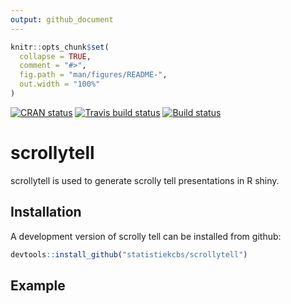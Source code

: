 ```yaml
---
output: github_document
---
```


<!-- README.md is generated from README.Rmd. Please edit that file -->

```r
knitr::opts_chunk$set(
  collapse = TRUE,
  comment = "#>",
  fig.path = "man/figures/README-",
  out.width = "100%"
)
```
[![CRAN status](https://www.r-pkg.org/badges/version/scrollytell)](https://cran.r-project.org/package=scrollytell)
[![Travis build status](https://travis-ci.org/statistiekcbs/scrollytell.svg?branch=master)](https://travis-ci.org/statistiekcbs/scrollytell)
[![Build status](https://ci.appveyor.com/api/projects/status/hrkr0bi6y9svkcyi/branch/master?svg=true)](https://ci.appveyor.com/project/edwindj/scrollytell/branch/master)

# scrollytell

scrollytell is used to generate scrolly tell presentations in R shiny.

## Installation

A development version of scrolly tell can be installed from github:

``` r
devtools::install_github("statistiekcbs/scrollytell")
```

## Example

```r
```

